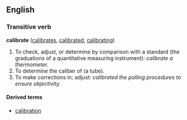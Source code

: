 == English ==
=== Transitive verb ===
'''calibrate''' ([[calibrates]], [[calibrated]], [[calibrating]])

# To check, adjust, or determine by comparison with a standard (the graduations of a quantitative measuring instrument): ''calibrate a thermometer. ''
# To determine the caliber of (a tube). 
# To make corrections in; adjust: ''calibrated the polling procedures to ensure objectivity.''

====Derived terms====
*[[calibration]]
